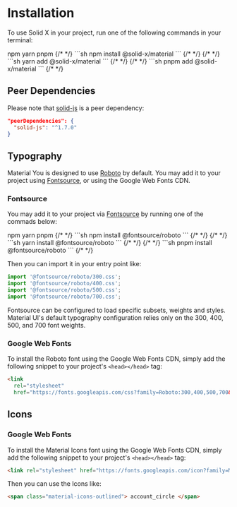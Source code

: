 # Installation

To use Solid X in your project, run one of the following commands in your terminal:

<TabsSnippets>
  <TabsSnippets.List>
    <TabsSnippets.Trigger value="npm">npm</TabsSnippets.Trigger>
    <TabsSnippets.Trigger value="yarn">yarn</TabsSnippets.Trigger>
    <TabsSnippets.Trigger value="pnpm">pnpm</TabsSnippets.Trigger>
  </TabsSnippets.List>
  <TabsSnippets.Content value="npm">
    {/* <!-- prettier-ignore-start --> */}
    ```sh
    npm install @solid-x/material
    ```
    {/* <!-- prettier-ignore-end --> */}
  </TabsSnippets.Content>
  <TabsSnippets.Content value="yarn">
    {/* <!-- prettier-ignore-start --> */}
    ```sh
    yarn add @solid-x/material
    ```
    {/* <!-- prettier-ignore-end --> */}
  </TabsSnippets.Content>
  <TabsSnippets.Content value="pnpm">
    {/* <!-- prettier-ignore-start --> */}
    ```sh
    pnpm add @solid-x/material
    ```
    {/* <!-- prettier-ignore-end --> */}
  </TabsSnippets.Content>
</TabsSnippets>

## Peer Dependencies

Please note that [solid-js](https://solidjs.com) is a peer dependency:

```json
"peerDependencies": {
  "solid-js": "^1.7.0"
}
```

## Typography

Material You is designed to use [Roboto](https://fonts.google.com/specimen/Roboto) by default. You may
add it to your project using [Fontsource](https://fontsource.org/fonts/roboto), or using the
Google Web Fonts CDN.

### Fontsource

You may add it to your project via [Fontsource](https://fontsource.org/fonts/roboto) by running
one of the commads below:

<TabsSnippets>
  <TabsSnippets.List>
    <TabsSnippets.Trigger value="npm">npm</TabsSnippets.Trigger>
    <TabsSnippets.Trigger value="yarn">yarn</TabsSnippets.Trigger>
    <TabsSnippets.Trigger value="pnpm">pnpm</TabsSnippets.Trigger>
  </TabsSnippets.List>
  <TabsSnippets.Content value="npm">
    {/* <!-- prettier-ignore-start --> */}
    ```sh
    npm install @fontsource/roboto
    ```
    {/* <!-- prettier-ignore-end --> */}
  </TabsSnippets.Content>
  <TabsSnippets.Content value="yarn">
    {/* <!-- prettier-ignore-start --> */}
    ```sh
    yarn install @fontsource/roboto
    ```
    {/* <!-- prettier-ignore-end --> */}
  </TabsSnippets.Content>
  <TabsSnippets.Content value="pnpm">
    {/* <!-- prettier-ignore-start --> */}
    ```sh
    pnpm install @fontsource/roboto
    ```
    {/* <!-- prettier-ignore-end --> */}
  </TabsSnippets.Content>
</TabsSnippets>

Then you can import it in your entry point like:
```js
import '@fontsource/roboto/300.css';
import '@fontsource/roboto/400.css';
import '@fontsource/roboto/500.css';
import '@fontsource/roboto/700.css';
```
<Callout type="info">
Fontsource can be configured to load specific subsets, weights and styles.
Material UI's default typography configuration relies only on the 300, 400, 500, and 700 font weights.
</Callout>

### Google Web Fonts

To install the Roboto font using the Google Web Fonts CDN, simply add the following
snippet to your project's `<head></head>` tag:

```html
<link
  rel="stylesheet"
  href="https://fonts.googleapis.com/css?family=Roboto:300,400,500,700&display=swap" />
```

## Icons

### Google Web Fonts

To install the Material Icons font using the Google Web Fonts CDN, simply add the following
snippet to your project's `<head></head>` tag:

```html
<link rel="stylesheet" href="https://fonts.googleapis.com/icon?family=Material+Icons" />
```

Then you can use the Icons like:

```html
<span class="material-icons-outlined"> account_circle </span>
```
